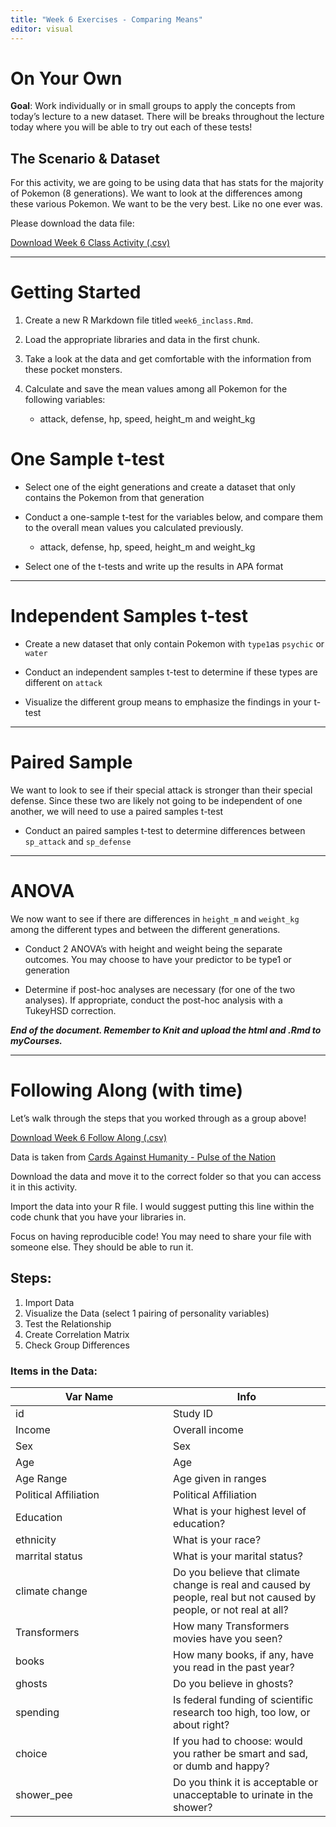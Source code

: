 ```yaml
---
title: "Week 6 Exercises - Comparing Means"
editor: visual
---
```


# On Your Own

**Goal**: Work individually or in small groups to apply the concepts from today's lecture to a new dataset. There will be breaks throughout the lecture today where you will be able to try out each of these tests!

## The Scenario & Dataset

For this activity, we are going to be using data that has stats for the majority of Pokemon (8 generations). We want to look at the differences among these various Pokemon. We want to be the very best. Like no one ever was.

Please download the data file:

<a href="/files/data/pokemon.csv" download="pokemon.csv">Download Week 6 Class Activity (.csv)</a>

------------------------------------------------------------------------

# Getting Started

1.  Create a new R Markdown file titled `week6_inclass.Rmd`.

2.  Load the appropriate libraries and data in the first chunk.

3.  Take a look at the data and get comfortable with the information from these pocket monsters.

4.  Calculate and save the mean values among all Pokemon for the following variables:

    -   attack, defense, hp, speed, height_m and weight_kg

# One Sample t-test

-   Select one of the eight generations and create a dataset that only contains the Pokemon from that generation

-   Conduct a one-sample t-test for the variables below, and compare them to the overall mean values you calculated previously.

    -   attack, defense, hp, speed, height_m and weight_kg

-   Select one of the t-tests and write up the results in APA format

------------------------------------------------------------------------

# Independent Samples t-test

-   Create a new dataset that only contain Pokemon with `type1`as `psychic` or `water`

-   Conduct an independent samples t-test to determine if these types are different on `attack`

-   Visualize the different group means to emphasize the findings in your t-test

------------------------------------------------------------------------

# Paired Sample

We want to look to see if their special attack is stronger than their special defense. Since these two are likely not going to be independent of one another, we will need to use a paired samples t-test

-   Conduct an paired samples t-test to determine differences between `sp_attack` and `sp_defense`

------------------------------------------------------------------------

# ANOVA

We now want to see if there are differences in `height_m` and `weight_kg` among the different types and between the different generations.

-   Conduct 2 ANOVA's with height and weight being the separate outcomes. You may choose to have your predictor to be type1 or generation

-   Determine if post-hoc analyses are necessary (for one of the two analyses). If appropriate, conduct the post-hoc analysis with a TukeyHSD correction.

***End of the document. Remember to Knit and upload the html and .Rmd to myCourses.***

------------------------------------------------------------------------

# Following Along (with time)

Let's walk through the steps that you worked through as a group above!

<a href="/files/data/CAH.csv" download="CAH.csv">Download Week 6 Follow Along (.csv)</a>

Data is taken from [Cards Against Humanity - Pulse of the Nation](https://thepulseofthenation.com/#future){target="_blank"}

Download the data and move it to the correct folder so that you can access it in this activity.

Import the data into your R file. I would suggest putting this line within the code chunk that you have your libraries in.

Focus on having reproducible code! You may need to share your file with someone else. They should be able to run it.

## Steps:

1.  Import Data
2.  Visualize the Data (select 1 pairing of personality variables)
3.  Test the Relationship
4.  Create Correlation Matrix
5.  Check Group Differences

### Items in the Data:

| Var Name | Info |
|----|----|
| id | Study ID |
| Income | Overall income |
| Sex | Sex |
| Age | Age |
| Age Range | Age given in ranges |
| Political Affiliation | Political Affiliation |
| Education | What is your highest level of education?  |
| ethnicity | What is your race? |
| marrital status | What is your marital status? |
| climate change | Do you believe that climate change is real and caused by people, real but not caused by people, or not real at all? |
| Transformers | How many Transformers movies have you seen?  |
| books | How many books, if any, have you read in the past year? |
| ghosts | Do you believe in ghosts? |
| spending | Is federal funding of scientific research too high, too low, or about right? |
| choice | If you had to choose: would you rather be smart and sad, or dumb and happy? |
| shower_pee | Do you think it is acceptable or unacceptable to urinate in the shower? |
